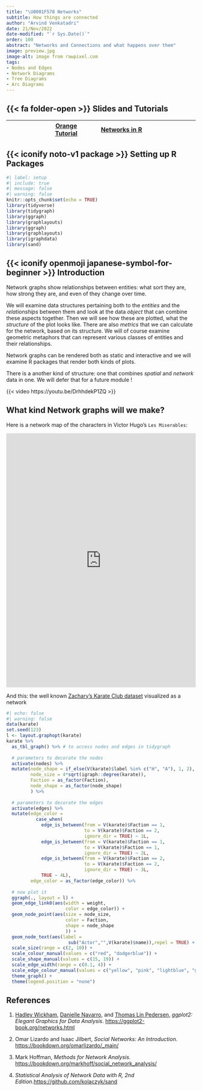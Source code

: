 ```yaml
---
title: "\U0001F578 Networks"
subtitle: How things are connected
author: "Arvind Venkatadri"
date: 21/Nov/2022
date-modified: "`r Sys.Date()`"
order: 100
abstract: "Networks and Connections and what happens over them"
image: preview.jpg
image-alt: image from rawpixel.com
tags:
- Nodes and Edges
- Network Diagrams
- Tree Diagrams
- Arc Diagrams
---
```


## {{< fa folder-open >}} Slides and Tutorials

|     | <a href="./files/networks.ows"> <iconify-icon icon="fluent-emoji:orange-circle"></iconify-icon> Orange Tutorial</a> | <a href="./files/GoN.qmd"><i class="fa-solid                fa-circle-nodes"></i> Networks in R</a>  |     |
|---------------|-----------------|---------------------------|---------------|

## {{< iconify noto-v1 package >}} Setting up R Packages

```r
#| label: setup
#| include: true
#| message: false
#| warning: false
knitr::opts_chunk$set(echo = TRUE)
library(tidyverse)
library(tidygraph)
library(ggraph)
library(graphlayouts)
library(ggraph)
library(graphlayouts)
library(igraphdata)
library(sand)

```

## {{< iconify openmoji japanese-symbol-for-beginner >}} Introduction

Network graphs show relationships between entities: what sort they are,
how strong they are, and even of they change over time.

We will examine data structures pertaining both to the *entities* and
the *relationships* between them and look at the data *object* that can
combine these aspects together. Then we will see how these are plotted,
what the *structure* of the plot looks like. There are also *metrics*
that we can calculate for the network, based on its structure. We will
of course examine geometric metaphors that can represent various classes
of entities and their relationships.

Network graphs can be rendered both as static and interactive and we
will examine R packages that render both kinds of plots.

There is a another kind of structure: one that combines *spatial* and
*network* data in one. We will defer that for a future module !

{{< video https://youtu.be/DrhhdekP1ZQ >}}

## What kind Network graphs will we make?

Here is a network map of the characters in Victor Hugo's
`Les Miserables`:

<iframe width="100%" height="676" frameborder="0" src="https://observablehq.com/embed/@d3/force-directed-graph-canvas?cells=chart">

</iframe>

And this: the well known [Zachary's Karate Club
dataset](https://en.wikipedia.org/wiki/Zachary%27s_karate_club)
visualized as a network

```r
#| echo: false
#| warning: false
data(karate)
set.seed(123)
l <- layout.graphopt(karate)
karate %>% 
  as_tbl_graph() %>% # to access nodes and edges in tidygraph
  
  # parameters to decorate the nodes
  activate(nodes) %>% 
  mutate(node_shape = if_else(V(karate)$label %in% c("H", "A"), 1, 2),
         node_size = 4*sqrt(igraph::degree(karate)),
         Faction = as_factor(Faction),
         node_shape = as_factor(node_shape)
         ) %>% 
  
  # parameters to decorate the edges
  activate(edges) %>%
  mutate(edge_color =
           case_when(
             edge_is_between(from = V(karate)$Faction == 1,
                             to = V(karate)$Faction == 2,
                             ignore_dir = TRUE) ~ 1L,
             edge_is_between(from = V(karate)$Faction == 1,
                             to = V(karate)$Faction == 1,
                             ignore_dir = TRUE) ~ 2L,
             edge_is_between(from = V(karate)$Faction == 2,
                             to = V(karate)$Faction == 2,
                             ignore_dir = TRUE) ~ 3L,
             TRUE ~ 4L),
         edge_color = as_factor(edge_color)) %>%
  
  # now plot it
  ggraph(., layout = l) +
  geom_edge_link0(aes(width = weight, 
                      color = edge_color)) + 
  geom_node_point(aes(size = node_size,
                      color = Faction,
                      shape = node_shape
                      )) +
  geom_node_text(aes(label = 
                       sub("Actor","",V(karate)$name)),repel = TRUE) + 
  scale_size(range = c(2, 10)) +
  scale_colour_manual(values = c("red", "dodgerblue")) +
  scale_shape_manual(values = c(15, 19)) +
  scale_edge_width(range = c(0.1, 4)) +
  scale_edge_colour_manual(values = c("yellow", "pink", "lightblue", "grey")) +
  theme_graph() + 
  theme(legend.position = "none")

```

## References

1.  [Hadley Wickham](http://hadley.nz/), [Danielle
    Navarro](https://djnavarro.net/), and [Thomas Lin
    Pedersen](https://www.data-imaginist.com/), *ggplot2: Elegant
    Graphics for Data Analysis*.
    <https://ggplot2-book.org/networks.html>

2.  Omar Lizardo and Isaac Jilbert, *Social Networks: An Introduction*.
    <https://bookdown.org/omarlizardo/_main/>

3.  Mark Hoffman, *Methods for Network Analysis.*
    <https://bookdown.org/markhoff/social_network_analysis/>

4.  *Statistical Analysis of Network Data with R, 2nd
    Edition*.<https://github.com/kolaczyk/sand>

